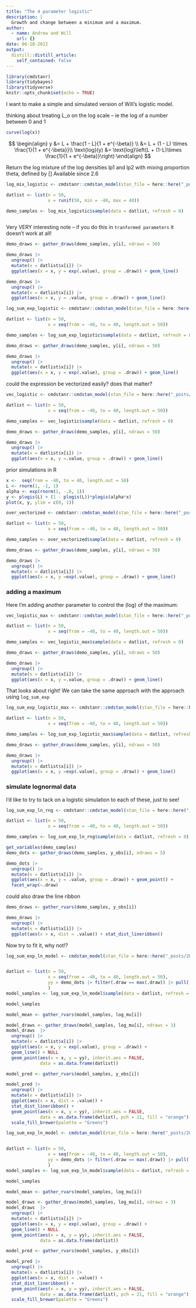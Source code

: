 ```yaml
---
title: "The 4 parameter logistic"
description: |
  Growth and change between a minimum and a maximum.
author:
  - name: Andrew and Will
    url: {}
date: 06-28-2022
output:
  distill::distill_article:
    self_contained: false
---
```



```r
library(cmdstanr)
library(tidybayes)
library(tidyverse)
knitr::opts_chunk$set(echo = TRUE)
```

I want to make a simple and simulated version of Will's logistic model. 

thinking about treating L_o on the log scale -- ie the log of a number between 0 and 1

```r
curve(log(x))
```

$$
\begin{align}
y &= L + \frac{1 - L}{1 + e^{-\beta}} \\ 
 &= L + (1 - L) \times \frac{1}{1 + e^{-\beta}}\\
\text{log}(y) &= \text{log}\left(L + (1-L)\times \frac{1}{1 + e^{-\beta}}\right)
\end{align}
$$

Return the log mixture of the log densities lp1 and lp2 with mixing proportion theta, defined by \[\begin{eqnarray*} \mathrm{log\_mix}(\theta, \lambda_1, \lambda_2) & = & \log \!\left( \theta \exp(\lambda_1) + \left( 1 - \theta \right) \exp(\lambda_2) \right) \\[3pt] & = & \mathrm{log\_sum\_exp}\!\left(\log(\theta) + \lambda_1, \ \log(1 - \theta) + \lambda_2\right). \end{eqnarray*}\]
Available since 2.6



```r


log_mix_logistic <- cmdstanr::cmdstan_model(stan_file = here::here("_posts/2022-06-28-nonlinear-functions-for-growth/log_mix_logistic.stan"))

datlist <- list(n = 50,
                x = runif(50, min = -40, max = 40))

demo_samples <- log_mix_logistic$sample(data = datlist, refresh = 0)



```

Very VERY interesting note -- if you do this in `tranformed parameters` it doesn't work at all! 

```r


demo_draws <- gather_draws(demo_samples, y[i], ndraws = 50)

demo_draws |> 
  ungroup() |> 
  mutate(x = datlist$x[i]) |> 
  ggplot(aes(x = x, y = exp(.value), group = .draw)) + geom_line()

```

```r

demo_draws |> 
  ungroup() |> 
  mutate(x = datlist$x[i]) |> 
  ggplot(aes(x = x, y = .value, group = .draw)) + geom_line()

```


```r

log_sum_exp_logistic <- cmdstanr::cmdstan_model(stan_file = here::here("_posts/2022-06-28-nonlinear-functions-for-growth/log_sum_exp_logistic.stan"))

datlist <- list(n = 50,
                x = seq(from = -40, to = 40, length.out = 50))

demo_samples <- log_sum_exp_logistic$sample(data = datlist, refresh = 0)
```


```r


demo_draws <- gather_draws(demo_samples, y[i], ndraws = 50)

demo_draws |> 
  ungroup() |> 
  mutate(x = datlist$x[i]) |> 
  ggplot(aes(x = x, y = exp(.value), group = .draw)) + geom_line()
```

could the expression be vectorized easily? does that matter?

```r

vec_logistic <- cmdstanr::cmdstan_model(stan_file = here::here("_posts/2022-06-28-nonlinear-functions-for-growth/vec_logistic.stan"))

datlist <- list(n = 50,
                x = seq(from = -40, to = 40, length.out = 50))

demo_samples <- vec_logistic$sample(data = datlist, refresh = 0)
```

```r
demo_draws <- gather_draws(demo_samples, y[i], ndraws = 50)

demo_draws |> 
  ungroup() |> 
  mutate(x = datlist$x[i]) |> 
  ggplot(aes(x = x, y =.value, group = .draw)) + geom_line()

```

prior simulations in R 

```r
x <-  seq(from = -40, to = 40, length.out = 50)
L <- rnorm(1, -1, 1)
alpha <- exp(rnorm(1, -.8, 1))
y <- plogis(L) + (1 - plogis(L))*plogis(alpha*x)
plot(x, y, ylim = c(0, 1))
```

```r
over_vectorized <- cmdstanr::cmdstan_model(stan_file = here::here("_posts/2022-06-28-nonlinear-functions-for-growth/over_vectorized.stan"))

datlist <- list(n = 50,
                x = seq(from = -40, to = 40, length.out = 50))

demo_samples <- over_vectorized$sample(data = datlist, refresh = 0)
```


```r
demo_draws <- gather_draws(demo_samples, y[i], ndraws = 50)

demo_draws |> 
  ungroup() |> 
  mutate(x = datlist$x[i]) |> 
  ggplot(aes(x = x, y =exp(.value), group = .draw)) + geom_line()

```

### adding a maximum

Here I'm adding another parameter to control the (log) of the maximum:

```r
vec_logistic_max <- cmdstanr::cmdstan_model(stan_file = here::here("_posts/2022-06-28-nonlinear-functions-for-growth/vec_logistic_max.stan"))

datlist <- list(n = 50,
                x = seq(from = -40, to = 40, length.out = 50))

demo_samples <- vec_logistic_max$sample(data = datlist, refresh = 0)
```


```r
demo_draws <- gather_draws(demo_samples, y[i], ndraws = 50)

demo_draws |> 
  ungroup() |> 
  mutate(x = datlist$x[i]) |> 
  ggplot(aes(x = x, y =.value, group = .draw)) + geom_line()

```

That looks about right! We can take the same approach with the approach using `log_sum_exp`




```r
log_sum_exp_logistic_max <- cmdstanr::cmdstan_model(stan_file = here::here("_posts/2022-06-28-nonlinear-functions-for-growth/log_sum_exp_logistic_max.stan"))

datlist <- list(n = 50,
                x = seq(from = -40, to = 40, length.out = 50))

demo_samples <- log_sum_exp_logistic_max$sample(data = datlist, refresh = 0)
```


```r
demo_draws <- gather_draws(demo_samples, y[i], ndraws = 50)

demo_draws |> 
  ungroup() |> 
  mutate(x = datlist$x[i]) |> 
  ggplot(aes(x = x, y =exp(.value), group = .draw)) + geom_line()

```

### simulate lognormal data

I'd like to try to tack on a logistic simulation to each of these, just to see!



```r
log_sum_exp_ln_rng <- cmdstanr::cmdstan_model(stan_file = here::here("_posts/2022-06-28-nonlinear-functions-for-growth/log_sum_exp_ln_rng.stan"))

datlist <- list(n = 50,
                x = seq(from = -40, to = 40, length.out = 50))

demo_samples <- log_sum_exp_ln_rng$sample(data = datlist, refresh = 0)
```


```r
get_variables(demo_samples)
demo_dots <- gather_draws(demo_samples, y_obs[i], ndraws = 5)

demo_dots |> 
  ungroup() |> 
  mutate(x = datlist$x[i]) |> 
  ggplot(aes(x = x, y = .value, group = .draw)) + geom_point() + 
  facet_wrap(~.draw)

```

could also draw the line ribbon

```r

demo_draws <- gather_rvars(demo_samples, y_obs[i])

demo_draws |> 
  ungroup() |> 
  mutate(x = datlist$x[i]) |> 
  ggplot(aes(x = x, dist = .value)) + stat_dist_lineribbon()

```

Now try to fit it, why not!?

```r
log_sum_exp_ln_model <- cmdstan_model(stan_file = here::here("_posts/2022-06-28-nonlinear-functions-for-growth/log_sum_exp_ln_model.stan"))


datlist <- list(n = 50,
                x = seq(from = -40, to = 40, length.out = 50),
                yy = demo_dots |> filter(.draw == max(.draw)) |> pull(.value)
                )
model_samples <- log_sum_exp_ln_model$sample(data = datlist, refresh = 0)

model_samples
```

```r

model_mean <- gather_rvars(model_samples, log_mu[i])

model_draws <- gather_draws(model_samples, log_mu[i], ndraws = 3)
model_draws  |> 
  ungroup() |> 
  mutate(x = datlist$x[i]) |> 
  ggplot(aes(x = x, y = exp(.value), group = .draw)) + 
  geom_line() + NULL
  geom_point(aes(x = x, y = yy), inherit.aes = FALSE,
             data = as.data.frame(datlist))
```

```r

model_pred <- gather_rvars(model_samples, y_obs[i])

model_pred |> 
  ungroup() |> 
  mutate(x = datlist$x[i]) |> 
  ggplot(aes(x = x, dist = .value)) + 
  stat_dist_lineribbon() + 
  geom_point(aes(x = x, y = yy), inherit.aes = FALSE,
             data = as.data.frame(datlist), pch = 21, fill = "orange") + 
  scale_fill_brewer(palette = "Greens")
```



```r
log_sum_exp_ln_model <- cmdstan_model(stan_file = here::here("_posts/2022-06-28-nonlinear-functions-for-growth/log_sum_exp_ln_model.stan"))


datlist <- list(n = 50,
                x = seq(from = -40, to = 40, length.out = 50),
                yy = demo_dots |> filter(.draw == max(.draw)) |> pull(.value)
                )
model_samples <- log_sum_exp_ln_model$sample(data = datlist, refresh = 0)

model_samples
```

```r

model_mean <- gather_rvars(model_samples, log_mu[i])

model_draws <- gather_draws(model_samples, log_mu[i], ndraws = 3)
model_draws  |> 
  ungroup() |> 
  mutate(x = datlist$x[i]) |> 
  ggplot(aes(x = x, y = exp(.value), group = .draw)) + 
  geom_line() + NULL
  geom_point(aes(x = x, y = yy), inherit.aes = FALSE,
             data = as.data.frame(datlist))
```

```r

model_pred <- gather_rvars(model_samples, y_obs[i])

model_pred |> 
  ungroup() |> 
  mutate(x = datlist$x[i]) |> 
  ggplot(aes(x = x, dist = .value)) + 
  stat_dist_lineribbon() + 
  geom_point(aes(x = x, y = yy), inherit.aes = FALSE,
             data = as.data.frame(datlist), pch = 21, fill = "orange") + 
  scale_fill_brewer(palette = "Greens")
```

